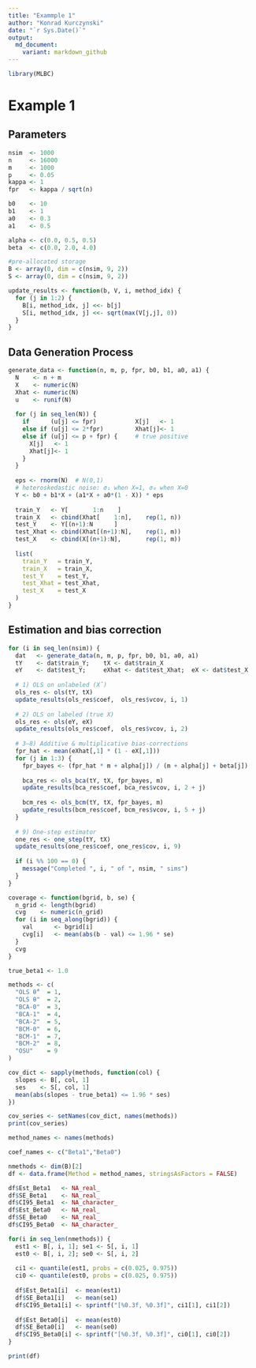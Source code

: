 ```yaml
---
title: "Exammple 1"
author: "Konrad Kurczynski"
date: "`r Sys.Date()`"
output: 
  md_document:
    variant: markdown_github
---
```


```r
library(MLBC)
```

# Example 1

## Parameters 

```r
nsim  <- 1000
n     <- 16000
m     <- 1000
p     <- 0.05
kappa <- 1
fpr   <- kappa / sqrt(n)

b0    <- 10
b1    <- 1
a0    <- 0.3   
a1    <- 0.5   

alpha <- c(0.0, 0.5, 0.5)
beta  <- c(0.0, 2.0, 4.0)

#pre-allocated storage
B <- array(0, dim = c(nsim, 9, 2))
S <- array(0, dim = c(nsim, 9, 2))

update_results <- function(b, V, i, method_idx) {
  for (j in 1:2) {
    B[i, method_idx, j] <<- b[j]
    S[i, method_idx, j] <<- sqrt(max(V[j,j], 0))
  }
}
```

## Data Generation Process

```r
generate_data <- function(n, m, p, fpr, b0, b1, a0, a1) {
  N    <- n + m
  X    <- numeric(N)
  Xhat <- numeric(N)
  u    <- runif(N)
  
  for (j in seq_len(N)) {
    if      (u[j] <= fpr)           X[j]   <- 1
    else if (u[j] <= 2*fpr)         Xhat[j]<- 1
    else if (u[j] <= p + fpr) {     # true positive
      X[j]   <- 1
      Xhat[j]<- 1
    }
  }
  
  eps <- rnorm(N)  # N(0,1)
  # heteroskedastic noise: σ₁ when X=1, σ₀ when X=0
  Y <- b0 + b1*X + (a1*X + a0*(1 - X)) * eps
  
  train_Y   <- Y[       1:n    ]
  train_X   <- cbind(Xhat[    1:n],    rep(1, n))
  test_Y    <- Y[(n+1):N      ]
  test_Xhat <- cbind(Xhat[(n+1):N],    rep(1, m))
  test_X    <- cbind(X[(n+1):N],       rep(1, m))
  
  list(
    train_Y   = train_Y,
    train_X   = train_X,
    test_Y    = test_Y,
    test_Xhat = test_Xhat,
    test_X    = test_X
  )
}
```
## Estimation and bias correction

```r
for (i in seq_len(nsim)) {
  dat   <- generate_data(n, m, p, fpr, b0, b1, a0, a1)
  tY    <- dat$train_Y;    tX <- dat$train_X
  eY    <- dat$test_Y;     eXhat <- dat$test_Xhat;  eX <- dat$test_X
  
  # 1) OLS on unlabeled (X̂)
  ols_res <- ols(tY, tX)
  update_results(ols_res$coef,  ols_res$vcov, i, 1)
  
  # 2) OLS on labeled (true X)
  ols_res <- ols(eY, eX)
  update_results(ols_res$coef,  ols_res$vcov, i, 2)
  
  # 3–8) Additive & multiplicative bias‑corrections
  fpr_hat <- mean(eXhat[,1] * (1 - eX[,1]))
  for (j in 1:3) {
    fpr_bayes <- (fpr_hat * m + alpha[j]) / (m + alpha[j] + beta[j])
    
    bca_res <- ols_bca(tY, tX, fpr_bayes, m)
    update_results(bca_res$coef, bca_res$vcov, i, 2 + j)
    
    bcm_res <- ols_bcm(tY, tX, fpr_bayes, m)
    update_results(bcm_res$coef, bcm_res$vcov, i, 5 + j)
  }
  
  # 9) One‑step estimator
  one_res <- one_step(tY, tX)
  update_results(one_res$coef, one_res$cov, i, 9)
  
  if (i %% 100 == 0) {
    message("Completed ", i, " of ", nsim, " sims")
  }
}
```

```r
coverage <- function(bgrid, b, se) {
  n_grid <- length(bgrid)
  cvg    <- numeric(n_grid)
  for (i in seq_along(bgrid)) {
    val      <- bgrid[i]
    cvg[i]   <- mean(abs(b - val) <= 1.96 * se)
  }
  cvg
}

true_beta1 <- 1.0

methods <- c(
  "OLS θ̂"  = 1,
  "OLS θ"  = 2,
  "BCA-0"  = 3,
  "BCA-1"  = 4,
  "BCA-2"  = 5,
  "BCM-0"  = 6,
  "BCM-1"  = 7,
  "BCM-2"  = 8,
  "OSU"    = 9
)

cov_dict <- sapply(methods, function(col) {
  slopes <- B[, col, 1]   
  ses    <- S[, col, 1]
  mean(abs(slopes - true_beta1) <= 1.96 * ses)
})

cov_series <- setNames(cov_dict, names(methods))
print(cov_series)

```

```r
method_names <- names(methods)

coef_names <- c("Beta1","Beta0")

nmethods <- dim(B)[2]
df <- data.frame(Method = method_names, stringsAsFactors = FALSE)

df$Est_Beta1   <- NA_real_
df$SE_Beta1    <- NA_real_
df$CI95_Beta1  <- NA_character_
df$Est_Beta0   <- NA_real_
df$SE_Beta0    <- NA_real_
df$CI95_Beta0  <- NA_character_

for(i in seq_len(nmethods)) {
  est1 <- B[, i, 1]; se1 <- S[, i, 1]
  est0 <- B[, i, 2]; se0 <- S[, i, 2]
  
  ci1 <- quantile(est1, probs = c(0.025, 0.975))
  ci0 <- quantile(est0, probs = c(0.025, 0.975))
  
  df$Est_Beta1[i]  <- mean(est1)
  df$SE_Beta1[i]   <- mean(se1)
  df$CI95_Beta1[i] <- sprintf("[%0.3f, %0.3f]", ci1[1], ci1[2])
  
  df$Est_Beta0[i]  <- mean(est0)
  df$SE_Beta0[i]   <- mean(se0)
  df$CI95_Beta0[i] <- sprintf("[%0.3f, %0.3f]", ci0[1], ci0[2])
}

print(df)
```





